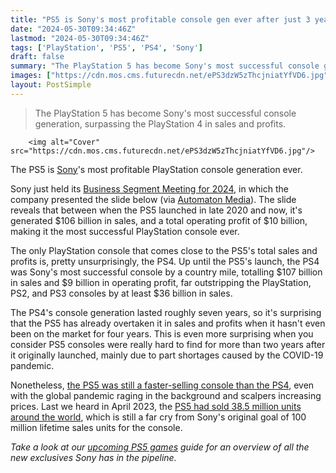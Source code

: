```yaml
---
title: "PS5 is Sony's most profitable console gen ever after just 3 years, beating PS4 by over $36 billion in sales"
date: "2024-05-30T09:34:46Z"
lastmod: "2024-05-30T09:34:46Z"
tags: ['PlayStation', 'PS5', 'PS4', 'Sony']
draft: false
summary: "The PlayStation 5 has become Sony's most successful console generation, surpassing the PlayStation 4 in sales and profits."
images: ["https://cdn.mos.cms.futurecdn.net/ePS3dzW5zThcjniatYfVD6.jpg"]
layout: PostSimple
---
```

> The PlayStation 5 has become Sony's most successful console generation, surpassing the PlayStation 4 in sales and profits.


        <img alt="Cover" src="https://cdn.mos.cms.futurecdn.net/ePS3dzW5zThcjniatYfVD6.jpg"/>
        
The PS5 is [Sony](https://www.gamesradar.com/tag/sony/)'s most profitable PlayStation console generation ever.

Sony just held its [Business Segment Meeting for 2024](https://www.sony.com/en/SonyInfo/IR/library/presen/business_segment_meeting/pdf/2024/GNS_E.pdf), in which the company presented the slide below (via [Automaton Media](https://automaton-media.com/en/news/ps5-is-the-most-profitable-playstation-console-sony-reveals/)). The slide reveals that between when the PS5 launched in late 2020 and now, it's generated $106 billion in sales, and a total operating profit of $10 billion, making it the most successful PlayStation console ever.



The only PlayStation console that comes close to the PS5's total sales and profits is, pretty unsurprisingly, the PS4. Up until the PS5's launch, the PS4 was Sony's most successful console by a country mile, totalling $107 billion in sales and $9 billion in operating profit, far outstripping the PlayStation, PS2, and PS3 consoles by at least $36 billion in sales.

The PS4's console generation lasted roughly seven years, so it's surprising that the PS5 has already overtaken it in sales and profits when it hasn't even been on the market for four years. This is even more surprising when you consider PS5 consoles were really hard to find for more than two years after it originally launched, mainly due to part shortages caused by the COVID-19 pandemic.

Nonetheless, [the PS5 was still a faster-selling console than the PS4](https://www.gamesradar.com/ps5-is-selling-faster-than-ps4-in-the-us-despite-years-of-console-shortages/), even with the global pandemic raging in the background and scalpers increasing prices. Last we heard in April 2023, the [PS5 had sold 38.5 million units around the world](https://www.gamesradar.com/as-ps5-sales-soar-sony-crosses-500-million-home-consoles-sold/), which is still a far cry from Sony's original goal of 100 million lifetime sales units for the console.

*Take a look at our *[<em>upcoming PS5 games</em>](https://www.gamesradar.com/upcoming-ps5-games/)* guide for an overview of all the new exclusives Sony has in the pipeline.*
        